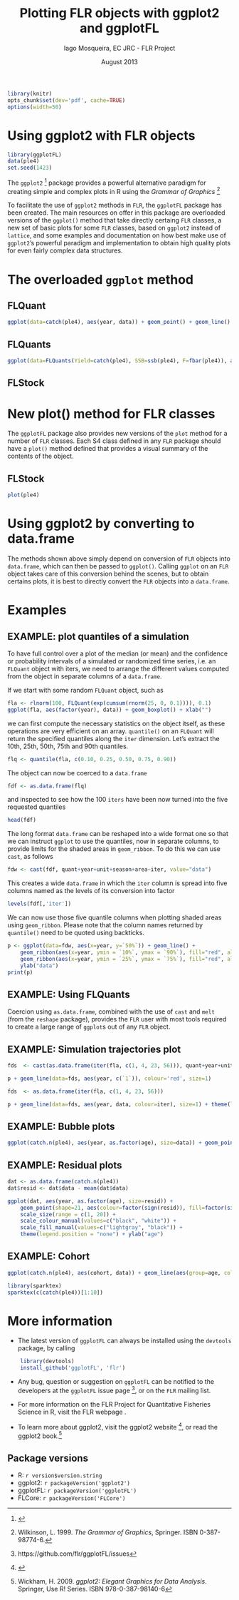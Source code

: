 % Plotting FLR objects with ggplot2 and ggplotFL
% Iago Mosqueira, EC JRC - FLR Project
% August 2013

<!--
%\VignetteEngine{knitr::knitr}
%\VignetteIndexEntry{Plotting FLR objects with ggplot2 and ggplotFL}
-->

```r
library(knitr)
opts_chunk$set(dev='pdf', cache=TRUE)
options(width=50)
```

# Using ggplot2 with FLR objects
```r
library(ggplotFL)
data(ple4)
set.seed(1423)
```

The `ggplot2` ^[\url{http://ggplot2.org/}] package provides a powerful alternative paradigm for creating simple and complex plots in R using the *Grammar of Graphics* ^[Wilkinson, L. 1999. *The Grammar of Graphics*, Springer. ISBN 0-387-98774-6.]

To facilitate the use of `ggplot2` methods in `FLR`, the `ggplotFL` package has been created. The main resources on offer in this package are overloaded versions of the `ggplot()` method that take directly certaing `FLR` classes, a new set of basic plots for some `FLR` classes, based on `ggplot2` instead of `lattice`, and some examples and documentation on how best make use of `ggplot2`'s powerful paradigm and implementation to obtain high quality plots for even fairly complex data structures.

# The overloaded `ggplot` method

## FLQuant

```r
ggplot(data=catch(ple4), aes(year, data)) + geom_point() + geom_line()
```

## FLQuants

```r
ggplot(data=FLQuants(Yield=catch(ple4), SSB=ssb(ple4), F=fbar(ple4)), aes(year, data)) + geom_line() + facet_wrap(~qname, scales="free", nrow=3)
```
## FLStock

# New plot() method for FLR classes

The `ggplotFL` package also provides new versions of the `plot` method for a number of `FLR` classes. Each S4 class defined in any `FLR` package should have a `plot()` method defined that provides a visual summary of the contents of the object.

## FLStock
```r
plot(ple4)
```

# Using ggplot2 by converting to data.frame

The methods shown above simply depend on conversion of `FLR` objects into `data.frame`, which can then be passed to `ggplot()`. Calling `ggplot` on an `FLR` object takes care of this conversion behind the scenes, but to obtain certains plots, it is best to directly convert the `FLR` objects into a `data.frame`.

# Examples

## EXAMPLE: plot quantiles of a simulation

To have full control over a plot of the median (or mean) and the confidence or probability intervals of a simulated or randomized time series, i.e. an `FLQuant` object with iters, we need to arrange the different values computed from the object in separate columns of a `data.frame`.

If we start with some random `FLQuant` object, such as
```r
fla <- rlnorm(100, FLQuant(exp(cumsum(rnorm(25, 0, 0.1)))), 0.1) 
ggplot(fla, aes(factor(year), data)) + geom_boxplot() + xlab("")
```
we can first compute the necessary statistics on the object itself, as these operations are very efficient on an array. `quantile()` on an `FLQuant` will return the specified quantiles along the `iter` dimension. Let's extract the 10th, 25th, 50th, 75th and 90th quantiles.

```r
flq <- quantile(fla, c(0.10, 0.25, 0.50, 0.75, 0.90))
```

The object can now be coerced to a `data.frame`
```r
fdf <- as.data.frame(flq)
```
and inspected to see how the 100 `iters` have been now turned into the five requested quantiles

```r
head(fdf)
```

The long format `data.frame` can be reshaped into a wide format one so that we can instruct `ggplot` to use the quantiles, now in separate columns, to provide limits for the shaded areas in `geom_ribbon`. To do this we can use `cast`, as follows

```r
fdw <- cast(fdf, quant+year+unit+season+area~iter, value="data")
```

This creates a wide `data.frame` in which the `iter` column is spread into five columns named as the levels of its conversion into factor

```r
levels(fdf[,'iter'])
```

We can now use those five quantile columns when plotting shaded areas using `geom_ribbon`. Please note that the column names returned by `quantile()` need to be quoted using backticks.

```r
p <- ggplot(data=fdw, aes(x=year, y=`50%`)) + geom_line() +
	geom_ribbon(aes(x=year, ymin = `10%`, ymax = `90%`), fill="red", alpha = .15) +
	geom_ribbon(aes(x=year, ymin = `25%`, ymax = `75%`), fill="red", alpha = .25) +
	ylab("data")
print(p)
```

## EXAMPLE: Using FLQuants

Coercion using `as.data.frame`, combined with the use of `cast` and `melt` (from the `reshape` package), provides the `FLR` user with most tools required to create a large range of `ggplot`s out of any `FLR` object.

## EXAMPLE: Simulation trajectories plot


```r
fds  <- cast(as.data.frame(iter(fla, c(1, 4, 23, 56))), quant+year+unit+season+area~iter, value="data")

p + geom_line(data=fds, aes(year, c(`1`)), colour='red', size=1)

fds  <- as.data.frame(iter(fla, c(1, 4, 23, 56)))

p + geom_line(data=fds, aes(year, data, colour=iter), size=1) + theme(legend.position = "none")
```

## EXAMPLE: Bubble plots

```r
ggplot(catch.n(ple4), aes(year, as.factor(age), size=data)) + geom_point(shape=21) + scale_size(range = c(1, 20)) + ylab("age") + theme(legend.position = "none")
```

## EXAMPLE: Residual plots
```r
dat <- as.data.frame(catch.n(ple4))
dat$resid <- dat$data - mean(dat$data)

ggplot(dat, aes(year, as.factor(age), size=resid)) +
	geom_point(shape=21, aes(colour=factor(sign(resid)), fill=factor(sign(resid)))) +
	scale_size(range = c(1, 20)) +
	scale_colour_manual(values=c("black", "white")) +
	scale_fill_manual(values=c("lightgray", "black")) +
	theme(legend.position = "none") + ylab("age")
```

## EXAMPLE: Cohort

```r
ggplot(catch.n(ple4), aes(cohort, data)) + geom_line(aes(group=age, colour=factor(age))) + scale_colour_hue()
```

```r
library(sparktex)
sparktex(c(catch(ple4))[1:10])
```

# More information

* The latest version of `ggplotFL` can always be installed using the `devtools` package, by calling
```r
	library(devtools)
	install_github('ggplotFL', 'flr')
```
* Any bug, question or suggestion on `ggplotFL` can be notified to the developers at the `ggplotFL` issue page ^[https://github.com/flr/ggplotFL/issues], or on the `FLR` mailing list.

* For more information on the FLR Project for Quantitative Fisheries Science in R, visit the FLR webpage \marginnote{http://flr-project.org}.

* To learn more about ggplot2, visit the ggplot2 website ^[\url{http://ggplot2.org/}], or read the ggplot2 book.^[Wickham, H. 2009. *ggplot2: Elegant Graphics for Data Analysis*. Springer, Use R! Series. ISBN 978-0-387-98140-6]

## Package versions

* R: `r version$version.string`
* ggplot2: `r packageVersion('ggplot2')`
* ggplotFL: `r packageVersion('ggplotFL')`
* FLCore: `r packageVersion('FLCore')`

